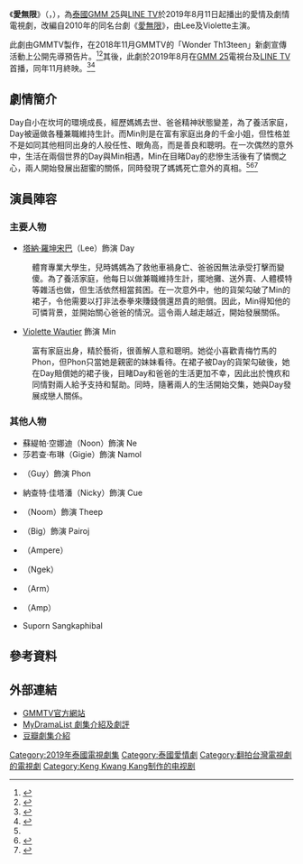 {{Otheruses|subject=2019年播放的泰劇|other=2010年播放原版台劇|愛無限 (臺灣電視劇)}}
{{Infobox Television
| show_name     = 愛無限
| original_name = {{lang|th|Endless Love – รักหมดใจ}}
| image         = [[File:Endless_Love_GMMTV.png|250px]]
| caption       = 
| show_name_2   = 無盡的愛<br>全心全意的愛
| genre         = 愛情<br>劇情
| format        = 
| based_on      = 2010年臺灣電視劇《[[愛無限_(臺灣電視劇)|愛無限]]》
| creator       = 
| developer     = 
| writer        = 
| director      = Kritsada Kanwichaphon
| starring      = [[塔納·羅坤宋巴|塔納·羅坤宋巴]]<br>[[Violette_Wautier|Violette Wautier]]
| theme_music_composer = 
| opentheme            = 
| endtheme             = 
| composer             = 
| country       = {{THA}}
| location      = {{THA}}
| language      = [[泰語|泰語]]
| num_episodes  = 15
| runtime       = 60 - 65 分鐘
| company       = 
| producer      = 
| channel       = [[GMM_25|GMM 25]]<br>[[LINE_TV|LINE TV]]
| first_run     = {{THA}}
| first_aired   = {{Start date|2019|8|11}}
| last_aired    = {{End date|2019|11|17}}
| related       = 
| preceded_by   = 
| followed_by   = 
| website       = https://www.gmm25.com/shows_detail.html?id=814
| production_website = 
}}
《'''愛無限'''》（{{lang-th|'''Endless Love – รักหมดใจ'''}}，{{lang-en|Endless Love}}），為[[泰國|泰國]][[GMM_25|GMM 25]]與[[LINE_TV|LINE TV]]於2019年8月11日起播出的愛情及劇情電視劇，改編自2010年的同名台劇《[[愛無限_(臺灣電視劇)|愛無限]]》，由Lee及Violette主演。

此劇由GMMTV製作，在2018年11月GMMTV的「Wonder Th13teen」新劇宣傳活動上公開先導預告片。<ref>{{cite web |title=เปิดตัว 13 ซีรีส์ใหม่ 2019 แฟนๆ สายวายเตรียมตัวฟินตลอดทั้งปี |url=http://www.thaiticketmajor.com/variety/ent/10470/ |website=thaiticketmajor.com |language=th |accessdate=2020-07-14 |archive-date=2020-02-09 |archive-url=https://web.archive.org/web/20200209173217/http://www.thaiticketmajor.com/variety/ent/10470 |dead-url=no }}</ref><ref>{{cite web |title=“จีเอ็มเอ็มทีวี” จัดใหญ่ เปิดตัว 13 ซีรีส์ใหม่ ปี 2019 |url=https://www.springnews.co.th/entertain/fiction/378681 |website=springnews.co.th |publisher=Spring News |accessdate=2020-07-14 |archive-date=2019-12-12 |archive-url=https://web.archive.org/web/20191212034432/https://www.springnews.co.th/entertain/fiction/378681 |dead-url=no }}</ref>其後，此劇於2019年8月在[[GMM_25|GMM 25]]電視台及[[LINE_TV|LINE TV]]首播，同年11月終映。<ref name="kapook">{{cite web |title=เรื่องย่อ รักหมดใจ Endless Love |url=https://drama.kapook.com/view213190.html |website=kapook.com |publisher=Kapook |accessdate=2020-05-22|language=Th |date=07-08-2019 |archive-date=2020-07-14 |archive-url=https://web.archive.org/web/20200714103442/https://drama.kapook.com/view213190.html |dead-url=no }}</ref><ref>{{cite web |title="วี" ช็อก! รู้ความจริง "บี๋" บงการอยู่เบื้องหลัง "รักหมดใจ Endless Love" ตอนจบ |url=https://www.sanook.com/movie/92537/ |website=sanook.com |publisher=Sanook.com |accessdate=2020-05-22|language=Th |date=17-112019 |archive-date=2019-11-18 |archive-url=https://web.archive.org/web/20191118052326/https://www.sanook.com/movie/92537/ |dead-url=no }}</ref>

== 劇情簡介 ==
Day自小在坎坷的環境成長，經歷媽媽去世、爸爸精神狀態變差，為了養活家庭，Day被逼做各種兼職維持生計。而Min則是在富有家庭出身的千金小姐，但性格並不是如同其他相同出身的人般任性、眼角高，而是善良和聰明。在一次偶然的意外中，生活在兩個世界的Day與Min相遇，Min在目睹Day的悲慘生活後有了憐憫之心，兩人開始發展出甜蜜的關係，同時發現了媽媽死亡意外的真相。<ref name="kapook"/><ref>{{cite web |title=รักหมดใจ Endless Love [Official Trailer] |url=https://www.youtube.com/watch?v=6WxwINb0idw&list=PLSnGBrQdB6SzD8-Mqe1qx3P2agZ-ezIAq&index=1340 |website=youtube.com |publisher=GMMTV |accessdate=2020-05-22|date=2019-07-25|archive-date=2020-08-11 |archive-url=https://web.archive.org/web/20200811120944/https://www.youtube.com/watch?v=6WxwINb0idw&list=PLSnGBrQdB6SzD8-Mqe1qx3P2agZ-ezIAq&index=1340 |dead-url=no }}</ref><ref>{{cite web |title=租賃男友小哥哥新劇－《愛無限》：翻拍自潘瑋柏主演經典同名虐戀台劇 |url=https://www.bilibili.com/read/cv3735189/ |website=BiliBili |publisher=佩奇的弟弟喬治呀 |accessdate=2020-07-14|date=08-10-2019 |archive-date=2020-07-16 |archive-url=https://web.archive.org/web/20200716135931/https://www.bilibili.com/read/cv3735189/ |dead-url=no }}</ref>

== 演員陣容 ==
{{small|註：括號內的演員姓名為小名。}}
=== 主要人物 ===
* [[塔納·羅坤宋巴|塔納·羅坤宋巴]]（Lee）飾演 Day
: 體育專業大學生，兒時媽媽為了救他車禍身亡、爸爸因無法承受打擊而變傻。為了養活家庭，他每日以做兼職維持生計，擺地攤、送外賣、人體模特等雜活也做，但生活依然相當貧困。在一次意外中，他的貨架勾破了Min的裙子，令他需要以打非法泰拳來賺錢償還昂貴的賠償。因此，Min得知他的可憐背景，並開始關心爸爸的情況。這令兩人越走越近，開始發展關係。
* [[Violette_Wautier|Violette Wautier]] 飾演 Min
: 富有家庭出身，精於藝術，很善解人意和聰明。她從小喜歡青梅竹馬的Phon，但Phon只當她是親密的妹妹看待。在裙子被Day的貨架勾破後，她在Day賠償她的裙子後，目睹Day和爸爸的生活更加不幸，因此出於愧疚和同情對兩人給予支持和幫助。同時，隨著兩人的生活開始交集，她與Day發展成戀人關係。

=== 其他人物 ===
* 蘇緹帕·空娜迪（Noon）飾演 Ne
* 莎若查·布琳（Gigie）飾演 Namol
* {{link-th|西瓦科恩·勒爾科喬特|ศิวกร เลิศชูโชติ}}（Guy）飾演 Phon
* 納查特·佳塔潘（Nicky）飾演 Cue
* {{link-th|桑提蘇克·普羅米斯里|สันติสุข พรหมศิริ}}（Noom）飾演 Theep
* {{link-th|Teerapong Leowrakwong|ธีรพงศ์ เหลียวรักวงศ์}}（Big）飾演 Pairoj
* {{link-th|Suthathip Wuttichaipradit|สุทธาทิพย์ วุฒิชัยประดิษฐ์}}（Ampere）
* {{link-th|Kalaya Lerdkasemsap|กัลยา เลิศเกษมทรัพย์}}（Ngek）
* {{link-th|維拉育特·查蘇克|วีรยุทธ จันทร์สุข}}（Arm）
* {{link-th|Phurikulkrit Chusakdiskulwibul|ภูริกูลกฤษฎ์ ชูศักดิ์สกุลวิบูล}}（Amp）
* Suporn Sangkaphibal

== 參考資料 ==
{{reflist}}

== 外部連結 ==
* [https://www.gmm25.com/shows_detail.html?id=814 GMMTV官方網站] {{Wayback|url=https://www.gmm25.com/shows_detail.html?id=814 |date=20200714153035 }}{{th}}
* [https://mydramalist.com/31870-endless-love/ MyDramaList 劇集介紹及劇評] {{Wayback|url=https://mydramalist.com/31870-endless-love/ |date=20210509204531 }}{{en}}
* [https://movie.douban.com/subject/30372297/ 豆瓣劇集介紹] {{Wayback|url=https://movie.douban.com/subject/30372297/ |date=20200714103440 }}{{zh}}

{{GMMTV電視劇系列}}
[[Category:2019年泰國電視劇集|Category:2019年泰國電視劇集]]
[[Category:泰國愛情劇|Category:泰國愛情劇]]
[[Category:翻拍台灣電視劇的電視劇|Category:翻拍台灣電視劇的電視劇]]
[[Category:Keng_Kwang_Kang制作的电视剧|Category:Keng Kwang Kang制作的电视剧]]